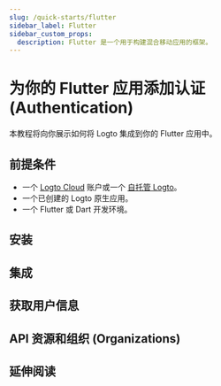 ```yaml
---
slug: /quick-starts/flutter
sidebar_label: Flutter
sidebar_custom_props:
  description: Flutter 是一个用于构建混合移动应用的框架。
---
```




# 为你的 Flutter 应用添加认证 (Authentication)

本教程将向你展示如何将 Logto 集成到你的 Flutter 应用中。

<Tip />

## 前提条件

- 一个 [Logto Cloud](https://cloud.logto.io) 账户或一个 [自托管 Logto](/introduction/set-up-logto-oss)。
- 一个已创建的 Logto 原生应用。
- 一个 Flutter 或 Dart 开发环境。

## 安装

<Installation />

<Dependency />

## 集成

<Integration />

## 获取用户信息

<GetUserInfo />

## API 资源和组织 (Organizations)

<ApiResources />

<Organization />

## 延伸阅读

<FurtherReadings />
